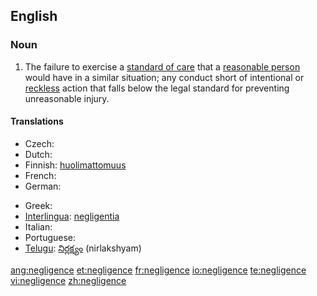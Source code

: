 ==English==

===Noun===
{{en-noun|-}}

# {{law}} The failure to exercise a [[standard of care]] that a [[reasonable person]] would have in a similar situation; any conduct short of intentional or [[reckless]] action that falls below the legal standard for preventing unreasonable injury.
{{wikipedia}}

====Translations====
{{trans-top|failure to exercise a standard of care (law)}}
* Czech: {{t-|cs|nedbalost|f}}
* Dutch: {{t+|nl|nalatigheid}}
* Finnish: [[huolimattomuus]]
* French: {{t-|fr|négligence coupable}} {{f}}
* German: {{t-|de|Fahrlässigkeit|f}}
{{trans-mid}}
* Greek: {{t+|el|αβλεψία|f|tr=avlepsía|sc=Grek}}
* [[Interlingua]]: [[negligentia]]
* Italian: {{t+|it|negligenza|f}}
* Portuguese: {{t+|pt|negligência|f}}
* [[Telugu]]: [[నిర్లక్ష్యం]] (nirlakshyam)
{{trans-bottom}}

[[ang:negligence]]
[[et:negligence]]
[[fr:negligence]]
[[io:negligence]]
[[te:negligence]]
[[vi:negligence]]
[[zh:negligence]]